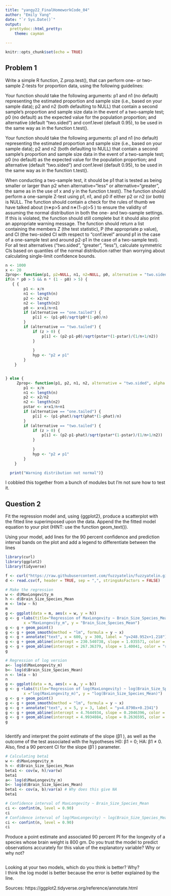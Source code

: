 ```yaml
---
title: "yangy22_FinalHomeworkCode_04"
author: "Emily Yang"
date: "`r Sys.Date()`"
output: 
  prettydoc::html_pretty:
    theme: cayman

---
```


```r
knitr::opts_chunk$set(echo = TRUE)
```
## Problem 1

Write a simple R function, Z.prop.test(), that can perform one- or two-sample Z-tests for proportion data, using the following guidelines:

Your function should take the following arguments: p1 and n1 (no default) representing the estimated proportion and sample size (i.e., based on your sample data); p2 and n2 (both defaulting to NULL) that contain a second sample’s proportion and sample size data in the event of a two-sample test; p0 (no default) as the expected value for the population proportion; and alternative (default “two.sided”) and conf.level (default 0.95), to be used in the same way as in the function t.test().

Your function should take the following arguments: p1 and n1 (no default) representing the estimated proportion and sample size (i.e., based on your sample data); p2 and n2 (both defaulting to NULL) that contain a second sample’s proportion and sample size data in the event of a two-sample test; p0 (no default) as the expected value for the population proportion; and alternative (default “two.sided”) and conf.level (default 0.95), to be used in the same way as in the function t.test().

When conducting a two-sample test, it should be p1 that is tested as being smaller or larger than p2 when alternative=“less” or alternative=“greater”, the same as in the use of x and y in the function t.test().
The function should perform a one-sample Z-test using p1, n1, and p0 if either p2 or n2 (or both) is NULL.
The function should contain a check for the rules of thumb we have talked about (n∗p>5
 and n∗(1−p)>5
) to ensure the validity of assuming the normal distribution in both the one- and two-sample settings. If this is violated, the function should still complete but it should also print an appropriate warning message.
The function should return a list containing the members Z (the test statistic), P (the appropriate p value), and CI (the two-sided CI with respect to “conf.level” around p1 in the case of a one-sample test and around p2-p1 in the case of a two-sample test). For all test alternatives (“two.sided”, “greater”, “less”), calculate symmetric CIs based on quantiles of the normal distribution rather than worrying about calculating single-limit confidence bounds.
```r

n <- 1000
x <- 20
Zprop<- function(p1, p2=NULL, n1, n2=NULL, p0, alternative = "two.sided", alpha = 0.05)
if(n * p0 > 5 && n * (1 - p0) > 5) {
   { {
        p1 <- x/n
        n1 <- length(n)
        p2 <- x2/n2
        n2 <- length(n2)
        p0 <- x+x1/n+n1
        if (alternative == "one.tailed") {
            p[i] <- (p1-p0)/sqrt(p0*(1-p0)/n)
        }
        if (alternative == "two.tailed") {
            if (z > 0) {
                p[i] <- (p2-p1-p0)/sqrt(pstar*(1-pstar)/(1/n+1/n2))
            }
          
            }
            hyp <- "p2 ≠ p1"
        }
    }


} else {
     Zprop<- function(p1, p2, n1, n2, alternative = "two.sided", alpha = 0.05) { {
        p1 <- x/n
        n1 <- length(n)
        p2 <- x2/n2
        n2 <- length(n2)
        pstar <- x+x1/n+n1
        if (alternative == "one.tailed") {
            p[i] <- (p1-phat)/sqrt(phat*(1-phat)/n)
        }
        if (alternative == "two.tailed") {
            if (z > 0) {
                p[i] <- (p2-p1-phat)/sqrt(pstar*(1-pstar)/(1/n+1/n2))
            }
          
            }
            hyp <- "p2 ≠ p1"
        }
    }

  print("Warning distribution not normal")}

```
I cobbled this together from a bunch of modules but I'm not sure how to test it.

## Question 2

Fit the regression model and, using {ggplot2}, produce a scatterplot with the fitted line superimposed upon the data. Append the the fitted model equation to your plot (HINT: use the function geom_text()).

Using your model, add lines for the 90 percent confidence and prediction interval bands on the plot and add a legend to differentiate between the lines
```r
library(curl)
library(ggplot2)
library(tidyverse)

f <- curl("https://raw.githubusercontent.com/fuzzyatelin/fuzzyatelin.github.io/master/AN588_Fall23/KamilarAndCooperData.csv")
d <- read.csv(f, header = TRUE, sep = ",", stringsAsFactors = FALSE)

# Make the regression
w <- d$MaxLongevity_m 
h <- d$Brain_Size_Species_Mean
m <- lm(w ~ h)
m
g <- ggplot(data = m, aes(x = w, y = h)) 
g <- g +labs(title="Regression of MaxLongevity ~ Brain_Size_Species_Mean",
        x ="MaxLongevity_m", y = "Brain_Size_Species_Mean")
g <- g + geom_point()
g <- g + geom_smooth(method = "lm", formula = y ~ x)
g <- g + annotate("text", x = 600, y = 300, label = "y=248.952x+1.218") 
g <- g + geom_abline(intercept = 230.540738, slope = 1.035571, color = "red")
g <- g + geom_abline(intercept = 267.36379, slope = 1.40041, color = "red")
g

# Regression of log version
a<- log(d$MaxLongevity_m)
b<- log(d$Brain_Size_Species_Mean)
n <- lm(a ~ b)
n
g <- ggplot(data = n, aes(x = a, y = b))
g <- g +labs(title="Regression of log(MaxLongevity) ~ log(Brain_Size_Species_Mean)",
        x ="log(MaxLongevity_m)", y = "log(Brain_Size_Species_Mean)")
g <- g + geom_point()
g <- g + geom_smooth(method = "lm", formula = y ~ x)
g <- g + annotate("text", x = 5, y = 3, label = "y=4.8790x+0.2341")
g <- g + geom_abline(intercept = 4.7644934, slope = 0.2046396, color = "red")
g <- g + geom_abline(intercept = 4.9934084, slope = 0.2636595, color = "red")
g



```

Identify and interpret the point estimate of the slope (β1
), as well as the outcome of the test associated with the hypotheses H0: β1
 = 0; HA: β1
 ≠ 0. Also, find a 90 percent CI for the slope (β1
) parameter.
```r
# Calculating beta1
w <- d$MaxLongevity_m 
h <- d$Brain_Size_Species_Mean
beta1 <- cov(w, h)/var(w)
beta1
a<- log(d$MaxLongevity_m)
b<- log(d$Brain_Size_Species_Mean)
beta1 <- cov(a, b)/var(a) # Why does this give NA
beta1

# Confidence interval of MaxLongevity ~ Brain_Size_Species_Mean
ci <- confint(m, level = 0.90)
ci
# Confidence interval of log(MaxLongevity) ~ log(Brain_Size_Species_Mean
ci <- confint(n, level = 0.90)
ci

```
Produce a point estimate and associated 90 percent PI for the longevity of a species whose brain weight is 800 gm. Do you trust the model to predict observations accurately for this value of the explanatory variable? Why or why not?
```r

```

Looking at your two models, which do you think is better? Why?<br> 
I think the log model is better because the error is better explained by the line.

Sources: 
https://ggplot2.tidyverse.org/reference/annotate.html <br>